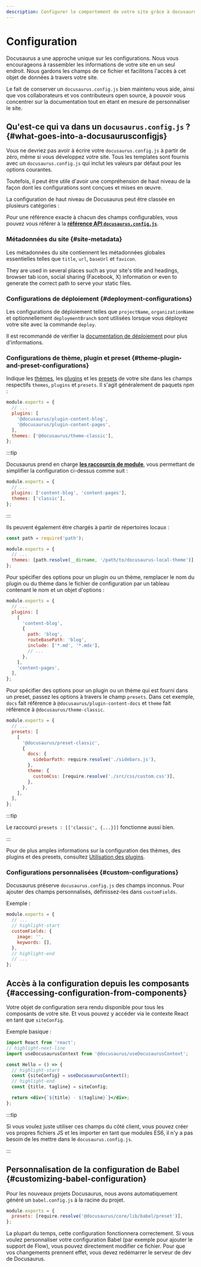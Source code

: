 ```yaml
---
description: Configurer le comportement de votre site grâce à docusaurus.config.js et plus encore.
---
```


# Configuration


Docusaurus a une approche unique sur les configurations. Nous vous encourageons à rassembler les informations de votre site en un seul endroit. Nous gardons les champs de ce fichier et facilitons l'accès à cet objet de données à travers votre site.

Le fait de conserver un `docusaurus.config.js` bien maintenu vous aide, ainsi que vos collaborateurs et vos contributeurs open source, à pouvoir vous concentrer sur la documentation tout en étant en mesure de personnaliser le site.

## Qu'est-ce qui va dans un `docusaurus.config.js` ? {#what-goes-into-a-docusaurusconfigjs}

Vous ne devriez pas avoir à écrire votre `docusaurus.config.js` à partir de zéro, même si vous développez votre site. Tous les templates sont fournis avec un `docusaurus.config.js` qui inclut les valeurs par défaut pour les options courantes.

Toutefois, il peut être utile d'avoir une compréhension de haut niveau de la façon dont les configurations sont conçues et mises en œuvre.

La configuration de haut niveau de Docusaurus peut être classée en plusieurs catégories :

<TOCInline toc={toc} minHeadingLevel={3} maxHeadingLevel={3} />

Pour une référence exacte à chacun des champs configurables, vous pouvez vous référer à la [**référence API `docusaurus.config.js`**](api/docusaurus.config.js.mdx).

### Métadonnées du site {#site-metadata}

Les métadonnées du site contiennent les métadonnées globales essentielles telles que `title`, `url`, `baseUrl` et `favicon`.

They are used in several places such as your site's title and headings, browser tab icon, social sharing (Facebook, X) information or even to generate the correct path to serve your static files.

### Configurations de déploiement {#deployment-configurations}

Les configurations de déploiement telles que `projectName`, `organizationName` et optionnellement `deploymentBranch` sont utilisées lorsque vous déployez votre site avec la commande `deploy`.

Il est recommandé de vérifier la [documentation de déploiement](deployment.mdx) pour plus d'informations.

### Configurations de thème, plugin et preset {#theme-plugin-and-preset-configurations}

Indique les [thèmes](./using-plugins.mdx#using-themes), les [plugins](./using-plugins.mdx) et les [presets](./using-plugins.mdx#using-presets) de votre site dans les champs respectifs `themes`, `plugins` et `presets`. Il s'agit généralement de paquets npm :

```js title="docusaurus.config.js"
module.exports = {
  // ...
  plugins: [
    '@docusaurus/plugin-content-blog',
    '@docusaurus/plugin-content-pages',
  ],
  themes: ['@docusaurus/theme-classic'],
};
```

:::tip

Docusaurus prend en charge [**les raccourcis de module**](./using-plugins.mdx#module-shorthands), vous permettant de simplifier la configuration ci-dessus comme suit :

```js title="docusaurus.config.js"
module.exports = {
  // ...
  plugins: ['content-blog', 'content-pages'],
  themes: ['classic'],
};
```

:::

Ils peuvent également être chargés à partir de répertoires locaux :

```js title="docusaurus.config.js"
const path = require('path');

module.exports = {
  // ...
  themes: [path.resolve(__dirname, '/path/to/docusaurus-local-theme')],
};
```

Pour spécifier des options pour un plugin ou un thème, remplacer le nom du plugin ou du thème dans le fichier de configuration par un tableau contenant le nom et un objet d'options :

```js title="docusaurus.config.js"
module.exports = {
  // ...
  plugins: [
    [
      'content-blog',
      {
        path: 'blog',
        routeBasePath: 'blog',
        include: ['*.md', '*.mdx'],
        // ...
      },
    ],
    'content-pages',
  ],
};
```

Pour spécifier des options pour un plugin ou un thème qui est fourni dans un preset, passez les options à travers le champ `presets`. Dans cet exemple, `docs` fait référence à `@docusaurus/plugin-content-docs` et `theme` fait référence à `@docusaurus/theme-classic`.

```js title="docusaurus.config.js"
module.exports = {
  // ...
  presets: [
    [
      '@docusaurus/preset-classic',
      {
        docs: {
          sidebarPath: require.resolve('./sidebars.js'),
        },
        theme: {
          customCss: [require.resolve('./src/css/custom.css')],
        },
      },
    ],
  ],
};
```

:::tip

Le raccourci `presets : [['classic', {...}]]` fonctionne aussi bien.

:::

Pour de plus amples informations sur la configuration des thèmes, des plugins et des presets, consultez [Utilisation des plugins](./using-plugins.mdx).

### Configurations personnalisées {#custom-configurations}

Docusaurus préserve `docusaurus.config.js` des champs inconnus. Pour ajouter des champs personnalisés, définissez-les dans `customFields`.

Exemple :

```js title="docusaurus.config.js"
module.exports = {
  // ...
  // highlight-start
  customFields: {
    image: '',
    keywords: [],
  },
  // highlight-end
  // ...
};
```

## Accès à la configuration depuis les composants {#accessing-configuration-from-components}

Votre objet de configuration sera rendu disponible pour tous les composants de votre site. Et vous pouvez y accéder via le contexte React en tant que `siteConfig`.

Exemple basique :

```jsx
import React from 'react';
// highlight-next-line
import useDocusaurusContext from '@docusaurus/useDocusaurusContext';

const Hello = () => {
  // highlight-start
  const {siteConfig} = useDocusaurusContext();
  // highlight-end
  const {title, tagline} = siteConfig;

  return <div>{`${title} · ${tagline}`}</div>;
};
```

:::tip

Si vous voulez juste utiliser ces champs du côté client, vous pouvez créer vos propres fichiers JS et les importer en tant que modules ES6, il n'y a pas besoin de les mettre dans le `docusaurus.config.js`.

:::

## Personnalisation de la configuration de Babel {#customizing-babel-configuration}

Pour les nouveaux projets Docusaurus, nous avons automatiquement généré un `babel.config.js` à la racine du projet.

```js title="babel.config.js"
module.exports = {
  presets: [require.resolve('@docusaurus/core/lib/babel/preset')],
};
```

La plupart du temps, cette configuration fonctionnera correctement. Si vous voulez personnaliser votre configuration Babel (par exemple pour ajouter le support de Flow), vous pouvez directement modifier ce fichier. Pour que vos changements prennent effet, vous devez redémarrer le serveur de dev de Docusaurus.
